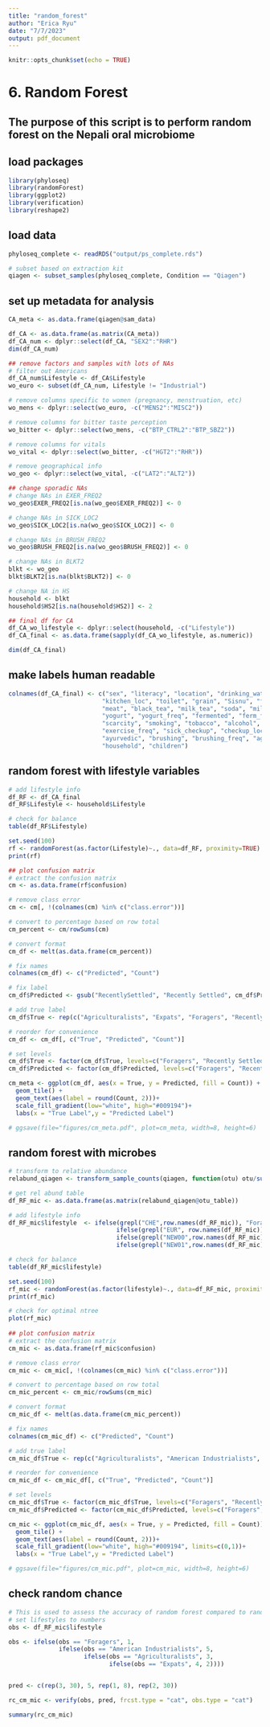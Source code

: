 ```yaml
---
title: "random_forest"
author: "Erica Ryu"
date: "7/7/2023"
output: pdf_document
---
```


```r
knitr::opts_chunk$set(echo = TRUE)
```

# 6. Random Forest

## The purpose of this script is to perform random forest on the Nepali oral microbiome

## load packages
```r
library(phyloseq)
library(randomForest)
library(ggplot2)
library(verification)
library(reshape2)
```

## load data
```r
phyloseq_complete <- readRDS("output/ps_complete.rds")

# subset based on extraction kit
qiagen <- subset_samples(phyloseq_complete, Condition == "Qiagen")
```

## set up metadata for analysis
```r
CA_meta <- as.data.frame(qiagen@sam_data)

df_CA <- as.data.frame(as.matrix(CA_meta))
df_CA_num <- dplyr::select(df_CA, "SEX2":"RHR")
dim(df_CA_num)

## remove factors and samples with lots of NAs
# filter out Americans
df_CA_num$Lifestyle <- df_CA$Lifestyle
wo_euro <- subset(df_CA_num, Lifestyle != "Industrial")

# remove columns specific to women (pregnancy, menstruation, etc)
wo_mens <- dplyr::select(wo_euro, -c("MENS2":"MISC2"))

# remove columns for bitter taste perception
wo_bitter <- dplyr::select(wo_mens, -c("BTP_CTRL2":"BTP_SBZ2"))

# remove columns for vitals
wo_vital <- dplyr::select(wo_bitter, -c("HGT2":"RHR"))

# remove geographical info
wo_geo <- dplyr::select(wo_vital, -c("LAT2":"ALT2"))

## change sporadic NAs
# change NAs in EXER_FREQ2
wo_geo$EXER_FREQ2[is.na(wo_geo$EXER_FREQ2)] <- 0

# change NAs in SICK_LOC2
wo_geo$SICK_LOC2[is.na(wo_geo$SICK_LOC2)] <- 0

# change NAs in BRUSH_FREQ2
wo_geo$BRUSH_FREQ2[is.na(wo_geo$BRUSH_FREQ2)] <- 0

# change NAs in BLKT2
blkt <- wo_geo
blkt$BLKT2[is.na(blkt$BLKT2)] <- 0

# change NA in HS
household <- blkt
household$HS2[is.na(household$HS2)] <- 2

## final df for CA
df_CA_wo_lifestyle <- dplyr::select(household, -c("Lifestyle"))
df_CA_final <- as.data.frame(sapply(df_CA_wo_lifestyle, as.numeric))

dim(df_CA_final)
```

## make labels human readable
```r
colnames(df_CA_final) <- c("sex", "literacy", "location", "drinking_water", "fuel", 
                          "kitchen_loc", "toilet", "grain", "Sisnu", "fish", 
                          "meat", "black_tea", "milk_tea", "soda", "milk", 
                          "yogurt", "yogurt_freq", "fermented", "ferm_freq", "food_source", 
                          "scarcity", "smoking", "tobacco", "alcohol", "exercise", 
                          "exercise_freq", "sick_checkup", "checkup_loc", "health_travel", "meds", 
                          "ayurvedic", "brushing", "brushing_freq", "age", "education", 
                          "household", "children")
```

## random forest with lifestyle variables
```r
# add lifestyle info
df_RF <- df_CA_final
df_RF$Lifestyle <- household$Lifestyle

# check for balance
table(df_RF$Lifestyle)

set.seed(100)
rf <- randomForest(as.factor(Lifestyle)~., data=df_RF, proximity=TRUE) 
print(rf)

## plot confusion matrix
# extract the confusion matrix
cm <- as.data.frame(rf$confusion)

# remove class error
cm <- cm[, !(colnames(cm) %in% c("class.error"))]

# convert to percentage based on row total
cm_percent <- cm/rowSums(cm)

# convert format
cm_df <- melt(as.data.frame(cm_percent))

# fix names 
colnames(cm_df) <- c("Predicted", "Count")

# fix label
cm_df$Predicted <- gsub("RecentlySettled", "Recently Settled", cm_df$Predicted)

# add true label
cm_df$True <- rep(c("Agriculturalists", "Expats", "Foragers", "Recently Settled"), times = 4)

# reorder for convenience
cm_df <- cm_df[, c("True", "Predicted", "Count")]

# set levels
cm_df$True <- factor(cm_df$True, levels=c("Foragers", "Recently Settled", "Agriculturalists", "Expats"))
cm_df$Predicted <- factor(cm_df$Predicted, levels=c("Foragers", "Recently Settled", "Agriculturalists", "Expats"))

cm_meta <- ggplot(cm_df, aes(x = True, y = Predicted, fill = Count)) +
  geom_tile() +
  geom_text(aes(label = round(Count, 2)))+
  scale_fill_gradient(low="white", high="#009194")+
  labs(x = "True Label",y = "Predicted Label")

# ggsave(file="figures/cm_meta.pdf", plot=cm_meta, width=8, height=6)

```

## random forest with microbes
```r
# transform to relative abundance
relabund_qiagen <- transform_sample_counts(qiagen, function(otu) otu/sum(otu))

# get rel abund table
df_RF_mic <- as.data.frame(as.matrix(relabund_qiagen@otu_table))

# add lifestyle info
df_RF_mic$lifestyle  <- ifelse(grepl("CHE",row.names(df_RF_mic)), "Foragers",
                              ifelse(grepl("EUR", row.names(df_RF_mic)), "American Industrialists",
                              ifelse(grepl("NEW00",row.names(df_RF_mic)) | grepl("NEW10",row.names(df_RF_mic)) | grepl("THA",row.names(df_RF_mic)), "Agriculturalists",
                              ifelse(grepl("NEW01",row.names(df_RF_mic)) | grepl("NEW11",row.names(df_RF_mic)), "Expats", "Recently Settled"))))

# check for balance
table(df_RF_mic$lifestyle)

set.seed(100)
rf_mic <- randomForest(as.factor(lifestyle)~., data=df_RF_mic, proximity=TRUE) 
print(rf_mic)

# check for optimal ntree
plot(rf_mic)
         
## plot confusion matrix
# extract the confusion matrix
cm_mic <- as.data.frame(rf_mic$confusion)

# remove class error
cm_mic <- cm_mic[, !(colnames(cm_mic) %in% c("class.error"))]

# convert to percentage based on row total
cm_mic_percent <- cm_mic/rowSums(cm_mic)

# convert format
cm_mic_df <- melt(as.data.frame(cm_mic_percent))

# fix names 
colnames(cm_mic_df) <- c("Predicted", "Count")

# add true label
cm_mic_df$True <- rep(c("Agriculturalists", "American Industrialists", "Expats", "Foragers", "Recently Settled"), times = 5)

# reorder for convenience
cm_mic_df <- cm_mic_df[, c("True", "Predicted", "Count")]

# set levels
cm_mic_df$True <- factor(cm_mic_df$True, levels=c("Foragers", "Recently Settled", "Agriculturalists", "Expats", "American Industrialists"))
cm_mic_df$Predicted <- factor(cm_mic_df$Predicted, levels=c("Foragers", "Recently Settled", "Agriculturalists", "Expats", "American Industrialists"))

cm_mic <- ggplot(cm_mic_df, aes(x = True, y = Predicted, fill = Count)) +
  geom_tile() +
  geom_text(aes(label = round(Count, 2)))+
  scale_fill_gradient(low="white", high="#009194", limits=c(0,1))+
  labs(x = "True Label",y = "Predicted Label")

# ggsave(file="figures/cm_mic.pdf", plot=cm_mic, width=8, height=6)
```

## check random chance
```r
# This is used to assess the accuracy of random forest compared to random chance
# set lifestyles to numbers
obs <- df_RF_mic$lifestyle

obs <- ifelse(obs == "Foragers", 1, 
              ifelse(obs == "American Industrialists", 5,
                     ifelse(obs == "Agriculturalists", 3,
                            ifelse(obs == "Expats", 4, 2))))


pred <- c(rep(3, 30), 5, rep(1, 8), rep(2, 30))

rc_cm_mic <- verify(obs, pred, frcst.type = "cat", obs.type = "cat")

summary(rc_cm_mic)
```

